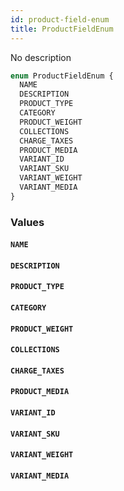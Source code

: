 ```yaml
---
id: product-field-enum
title: ProductFieldEnum
---
```



No description

```graphql
enum ProductFieldEnum {
  NAME
  DESCRIPTION
  PRODUCT_TYPE
  CATEGORY
  PRODUCT_WEIGHT
  COLLECTIONS
  CHARGE_TAXES
  PRODUCT_MEDIA
  VARIANT_ID
  VARIANT_SKU
  VARIANT_WEIGHT
  VARIANT_MEDIA
}
```


### Values

#### `NAME` 




#### `DESCRIPTION` 




#### `PRODUCT_TYPE` 




#### `CATEGORY` 




#### `PRODUCT_WEIGHT` 




#### `COLLECTIONS` 




#### `CHARGE_TAXES` 




#### `PRODUCT_MEDIA` 




#### `VARIANT_ID` 




#### `VARIANT_SKU` 




#### `VARIANT_WEIGHT` 




#### `VARIANT_MEDIA` 






